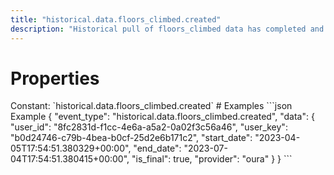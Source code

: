 ```yaml
---
title: "historical.data.floors_climbed.created"
description: "Historical pull of floors_climbed data has completed and you can now pull data for this resource."
---
```

# Properties
<ResponseField name="event_type" type="const string" required="true">
Constant: `historical.data.floors_climbed.created`
</ResponseField>
<ResponseField name="data" type="HistoricalDataCreated" required="true">
<Expandable title="HistoricalDataCreated" defaultOpen="true">
<ResponseField name="user_id" type="string" required="true">
</ResponseField>
<ResponseField name="user_key" type="string" required="true">
</ResponseField>
<ResponseField name="start_date" type="string" required="true">
</ResponseField>
<ResponseField name="end_date" type="string" required="true">
</ResponseField>
<ResponseField name="is_final" type="boolean" required="true">
</ResponseField>
<ResponseField name="provider" type="string" required="true">
</ResponseField>
</Expandable>
</ResponseField>
# Examples
<CodeGroup>
```json Example
{
  "event_type": "historical.data.floors_climbed.created",
  "data": {
    "user_id": "8fc2831d-f1cc-4e6a-a5a2-0a02f3c56a46",
    "user_key": "b0d24746-c79b-4bea-b0cf-25d2e6b171c2",
    "start_date": "2023-04-05T17:54:51.380329+00:00",
    "end_date": "2023-07-04T17:54:51.380415+00:00",
    "is_final": true,
    "provider": "oura"
  }
}
```
</CodeGroup>
